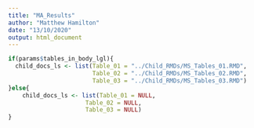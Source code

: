 ```yaml
---
title: "MA_Results"
author: "Matthew Hamilton"
date: "13/10/2020"
output: html_document
---
```


```r
if(params$tables_in_body_lgl){
  child_docs_ls <- list(Table_01 = "../Child_RMDs/MS_Tables_01.RMD",
                        Table_02 = "../Child_RMDs/MS_Tables_02.RMD",
                        Table_03 = "../Child_RMDs/MS_Tables_03.RMD")
}else{
    child_docs_ls <- list(Table_01 = NULL,
                      Table_02 = NULL,
                      Table_03 = NULL)
}
```
